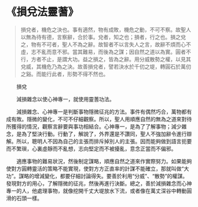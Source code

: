 # 《損兌法靈蓍》

> 損兌者，機危之決也。事有適然，物有成敗，機危之動，不可不察。故聖人以無為待有德，言察辭，合於事。兌者，知之也；損者，行之也。損之兌之，物有不可者，聖人不為之辭。故智者不以言失人之言，故辭不煩而心不虛，志不亂而意不邪。當其難易，而後為之謀；因自然之道以為實。圓者不行，方者不止，是謂大功。益之損之，皆為之辭。用分威散勢之權，以見其兌威，其機危乃為之決。故善損兌者，譬若決水於千仞之堤，轉圓石於萬仞之谿。而能行此者，形勢不得不然也。

&emsp;&emsp;損兌

&emsp;&emsp;減損雜念以使心神專一，就使用靈蓍功法。

&emsp;&emsp;減損雜念、心神專一是判斷事物隱微征兆的方法。事件有偶然巧合，萬物都有成有敗。隱微的變化，不可不仔細觀察。所以，聖人用順應自然的無為之道來對待所獲得的情況，觀察言辭要與事功相結合。心神專一，是為了了解事物；減少雜念，是為了堅決行動。行動了，解說了，外界還是不讚同，聖人不強加辭令進行辯解。所以，聰明人不因為自己的主張而排斥掉別人的主張。因而能夠做到語言扼要而不繁瑣，心裏虛靜而不亂想，志向堅定而不被擾亂，意念正當而不偏邪。

&emsp;&emsp;適應事物的難易狀況，然後制定謀略，順應自然之道來作實際努力。如果能夠使對方圓轉靈活的策略不能實現，使對方方正直率的計謀不能確立，那就叫做“大功”。謀略的增減變化，都要仔細討論得失。要善於利用“分威”、“散勢”的權謀。發現對方的用心，了解隱微的征兆，然後再進行決斷。總之，善於減損雜念而心神專一的人，他處理事物，就像挖開千丈大堤放水下流，或者像在萬丈深谷中轉動圓滑的石頭一樣。
